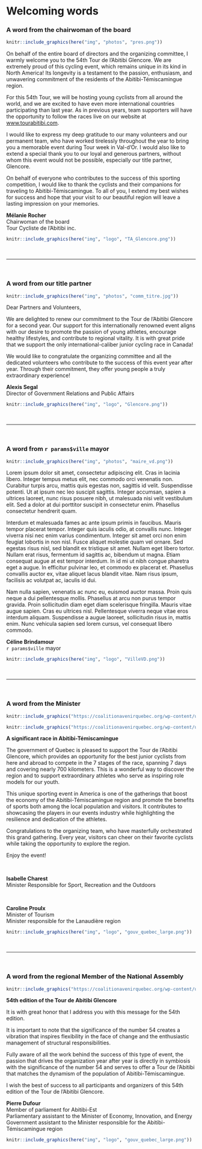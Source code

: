 # Welcoming words {#welcome}

### A word from the chairwoman of the board {-}

\linebreak

```r
knitr::include_graphics(here("img", "photos", "pres.png"))
```


On behalf of the entire board of directors and the organizing committee, I warmly welcome you to the 54th Tour de l'Abitibi Glencore. We are extremely proud of this cycling event, which remains unique in its kind in North America! Its longevity is a testament to the passion, enthusiasm, and unwavering commitment of the residents of the Abitibi-Témiscamingue region.

For this 54th Tour, we will be hosting young cyclists from all around the world, and we are excited to have even more international countries participating than last year. As in previous years, team supporters will have the opportunity to follow the races live on our website at <a href="https://www.tourabitibi.com" target="_blank">www.tourabitibi.com</a>.

I would like to express my deep gratitude to our many volunteers and our permanent team, who have worked tirelessly throughout the year to bring you a memorable event during Tour week in Val-d'Or. I would also like to extend a special thank you to our loyal and generous partners, without whom this event would not be possible, especially our title partner, Glencore.

On behalf of everyone who contributes to the success of this sporting competition, I would like to thank the cyclists and their companions for traveling to Abitibi-Témiscamingue. To all of you, I extend my best wishes for success and hope that your visit to our beautiful region will leave a lasting impression on your memories.



**Mélanie Rocher**    
Chairwoman of the board         
Tour Cycliste de l'Abitibi inc.   

```r
knitr::include_graphics(here("img", "logo", "TA_Glencore.png"))
```

<br/>

--- 

\pagebreak

<br/>

### A word from our title partner {-}

\linebreak

```r

knitr::include_graphics(here("img", "photos", "comm_titre.jpg"))

```

Dear Partners and Volunteers,

We are delighted to renew our commitment to the Tour de l'Abitibi Glencore for a second year. Our support for this internationally renowned event aligns with our desire to promote the passion of young athletes, encourage healthy lifestyles, and contribute to regional vitality. It is with great pride that we support the only international-caliber junior cycling race in Canada!

We would like to congratulate the organizing committee and all the dedicated volunteers who contribute to the success of this event year after year. Through their commitment, they offer young people a truly extraordinary experience!

**Alexis Segal**   
Director of Government Relations and Public Affairs


```r
knitr::include_graphics(here("img", "logo", "Glencore.png"))
```

<br/>

---

\pagebreak

<br/>

### A word from `r params$ville` mayor {-}

\linebreak

```r

knitr::include_graphics(here("img", "photos", "maire_vd.png"))

```

Lorem ipsum dolor sit amet, consectetur adipiscing elit. Cras in lacinia libero. Integer tempus metus elit, nec commodo orci venenatis non. Curabitur turpis arcu, mattis quis egestas non, sagittis id velit. Suspendisse potenti. Ut at ipsum nec leo suscipit sagittis. Integer accumsan, sapien a ultrices laoreet, nunc risus posuere nibh, ut malesuada nisi velit vestibulum elit. Sed a dolor at dui porttitor suscipit in consectetur enim. Phasellus consectetur hendrerit quam.

Interdum et malesuada fames ac ante ipsum primis in faucibus. Mauris tempor placerat tempor. Integer quis iaculis odio, at convallis nunc. Integer viverra nisi nec enim varius condimentum. Integer sit amet orci non enim feugiat lobortis in non nisl. Fusce aliquet molestie quam vel ornare. Sed egestas risus nisl, sed blandit ex tristique sit amet. Nullam eget libero tortor. Nullam erat risus, fermentum id sagittis ac, bibendum ut magna. Etiam consequat augue at est tempor interdum. In id mi ut nibh congue pharetra eget a augue. In efficitur pulvinar leo, et commodo ex placerat et. Phasellus convallis auctor ex, vitae aliquet lacus blandit vitae. Nam risus ipsum, facilisis ac volutpat ac, iaculis id dui.

Nam nulla sapien, venenatis ac nunc eu, euismod auctor massa. Proin quis neque a dui pellentesque mollis. Phasellus at arcu non purus tempor gravida. Proin sollicitudin diam eget diam scelerisque fringilla. Mauris vitae augue sapien. Cras eu ultrices nisl. Pellentesque viverra neque vitae eros interdum aliquam. Suspendisse a augue laoreet, sollicitudin risus in, mattis enim. Nunc vehicula sapien sed lorem cursus, vel consequat libero commodo.


**Céline Brindamour**    
`r params$ville` mayor 
  

```r
knitr::include_graphics(here("img", "logo", "VilleVD.png"))
```

<br/>

---

\pagebreak

<br/>

### A word from the Minister {-}

\linebreak

```r

knitr::include_graphics("https://coalitionavenirquebec.org/wp-content/uploads/2018/08/photo-profil-charest-isabelle-brome-missisquoi.png")

```

```r

knitr::include_graphics("https://coalitionavenirquebec.org/wp-content/uploads/2018/08/photo-profil-proulx-caroline-berthier-sans-main.png")

```



**A significant race in Abitibi-Témiscamingue**

The government of Quebec is pleased to support the Tour de l’Abitibi Glencore, which provides an opportunity for the best junior cyclists from here and abroad to compete in the 7 stages of the race, spanning 7 days and covering nearly 700 kilometers. This is a wonderful way to discover the region and to support extraordinary athletes who serve as inspiring role models for our youth.

This unique sporting event in America is one of the gatherings that boost the economy of the Abitibi-Témiscamingue region and promote the benefits of sports both among the local population and visitors. It contributes to showcasing the players in our events industry while highlighting the resilience and dedication of the athletes.

Congratulations to the organizing team, who have masterfully orchestrated this grand gathering. Every year, visitors can cheer on their favorite cyclists while taking the opportunity to explore the region.

Enjoy the event!

<br/>

**Isabelle Charest**      
Minister Responsible for Sport, Recreation and the Outdoors  

<br/>


**Caroline Proulx**   
Minister of Tourism   
Minister responsible for the Lanaudière region

```r
knitr::include_graphics(here("img", "logo", "gouv_quebec_large.png"))
``` 

<br/>

---

\pagebreak

<br/>


### A word from the regional Member of the National Assembly {-}

\linebreak

```r

knitr::include_graphics("https://coalitionavenirquebec.org/wp-content/uploads/2018/08/photo-profil-dufour-pierre-abitibi-est.png")

```


**54th edition of the Tour de Abitibi Glencore**

It is with great honor that I address you with this message for the 54th edition.

It is important to note that the significance of the number 54 creates a vibration that inspires flexibility in the face of change and the enthusiastic management of structural responsibilities.

Fully aware of all the work behind the success of this type of event, the passion that drives the organization year after year is directly in symbiosis with the significance of the number 54 and serves to offer a Tour de l’Abitibi that matches the dynamism of the population of Abitibi-Témiscamingue.

I wish the best of success to all participants and organizers of this 54th edition of the Tour de l'Abitibi Glencore.

**Pierre Dufour**       
Member of parliament for Abitibi-Est  
Parliamentary assistant to the Minister of Economy, Innovation, and Energy  
Government assistant to the Minister responsible for the Abitibi-Témiscamingue region



```r
knitr::include_graphics(here("img", "logo", "gouv_quebec_large.png"))
``` 

